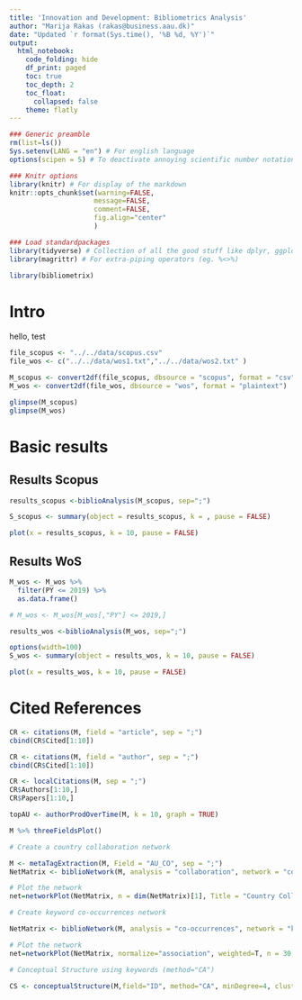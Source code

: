 ```yaml
---
title: 'Innovation and Development: Bibliometrics Analysis'
author: "Marija Rakas (rakas@business.aau.dk)"
date: "Updated `r format(Sys.time(), '%B %d, %Y')`"
output:
  html_notebook:
    code_folding: hide
    df_print: paged
    toc: true
    toc_depth: 2
    toc_float:
      collapsed: false
    theme: flatly
---
```


```r
### Generic preamble
rm(list=ls())
Sys.setenv(LANG = "en") # For english language
options(scipen = 5) # To deactivate annoying scientific number notation

### Knitr options
library(knitr) # For display of the markdown
knitr::opts_chunk$set(warning=FALSE,
                     message=FALSE,
                     comment=FALSE, 
                     fig.align="center"
                     )
```

```r
### Load standardpackages
library(tidyverse) # Collection of all the good stuff like dplyr, ggplot2 ect.
library(magrittr) # For extra-piping operators (eg. %<>%)

library(bibliometrix)
```

# Intro

hello, test


```r
file_scopus <- "../../data/scopus.csv"
file_wos <- c("../../data/wos1.txt","../../data/wos2.txt" )

M_scopus <- convert2df(file_scopus, dbsource = "scopus", format = "csv")
M_wos <- convert2df(file_wos, dbsource = "wos", format = "plaintext")

```

```r
glimpse(M_scopus)
glimpse(M_wos)

```


# Basic results{.tabset}

## Results Scopus
```r
results_scopus <-biblioAnalysis(M_scopus, sep=";")
```


```r
S_scopus <- summary(object = results_scopus, k = , pause = FALSE)
```

```r
plot(x = results_scopus, k = 10, pause = FALSE)
```

## Results WoS

```r
M_wos <- M_wos %>%
  filter(PY <= 2019) %>%
  as.data.frame()

# M_wos <- M_wos[M_wos[,"PY"] <= 2019,]
```


```r
results_wos <-biblioAnalysis(M_wos, sep=";")
```

```r
options(width=100)
S_wos <- summary(object = results_wos, k = 10, pause = FALSE)
```

```r
plot(x = results_wos, k = 10, pause = FALSE)
```


# Cited References{.tabset}


```r
CR <- citations(M, field = "article", sep = ";")
cbind(CR$Cited[1:10])
```
```r
CR <- citations(M, field = "author", sep = ";")
cbind(CR$Cited[1:10])
```

```r
CR <- localCitations(M, sep = ";")
CR$Authors[1:10,]
CR$Papers[1:10,]
```

```r
topAU <- authorProdOverTime(M, k = 10, graph = TRUE)
```
```r
M %>% threeFieldsPlot()
```
```r
# Create a country collaboration network

M <- metaTagExtraction(M, Field = "AU_CO", sep = ";")
NetMatrix <- biblioNetwork(M, analysis = "collaboration", network = "countries", sep = ";", n = 20)

# Plot the network
net=networkPlot(NetMatrix, n = dim(NetMatrix)[1], Title = "Country Collaboration", type = "circle", size=TRUE, remove.multiple=FALSE,labelsize=0.7,cluster="none")
```
```r
# Create keyword co-occurrences network

NetMatrix <- biblioNetwork(M, analysis = "co-occurrences", network = "keywords", sep = ";")

# Plot the network
net=networkPlot(NetMatrix, normalize="association", weighted=T, n = 30, Title = "Keyword Co-occurrences", type = "fruchterman", size=T,edgesize = 5,labelsize=0.7)
```


```r
# Conceptual Structure using keywords (method="CA")

CS <- conceptualStructure(M,field="ID", method="CA", minDegree=4, clust=5, stemming=FALSE, labelsize=10, documents=2)
```

